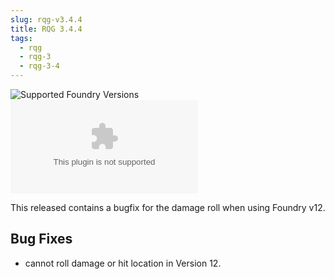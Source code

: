 ```yaml
---
slug: rqg-v3.4.4
title: RQG 3.4.4
tags:
  - rqg
  - rqg-3
  - rqg-3-4
---
```


![Supported Foundry Versions](https://img.shields.io/endpoint?url=https://foundryshields.com/version?url=https://github.com/sun-dragon-cult/fvtt-system-rqg/releases/download/v3.4.4/system.json)
![Download Count](https://img.shields.io/github/downloads/sun-dragon-cult/fvtt-system-rqg/v3.4.4/rqg.zip)

This released contains a bugfix for the damage roll when using Foundry v12.

## Bug Fixes

- cannot roll damage or hit location in Version 12.
  <GithubIssue issue="709" repo="fvtt-system-rqg" />
